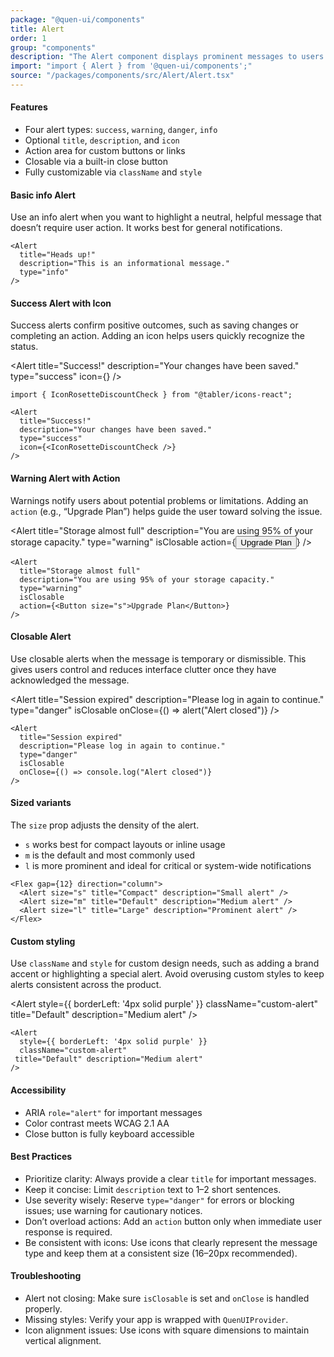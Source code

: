 ```yaml
---
package: "@quen-ui/components"
title: Alert
order: 1
group: "components"
description: "The Alert component displays prominent messages to users with flexible content, multiple visual styles, and interactive controls. Supports status notifications, success confirmations, warnings, and error messages."
import: "import { Alert } from '@quen-ui/components';"
source: "/packages/components/src/Alert/Alert.tsx"
---
```



#### Features

- Four alert types: `success`, `warning`, `danger`, `info`
- Optional `title`, `description`, and `icon`
- Action area for custom buttons or links
- Closable via a built-in close button
- Fully customizable via `className` and `style`


#### Basic info Alert

Use an info alert when you want to highlight a neutral, helpful message that doesn’t require user action. It works best for general notifications.

<Alert
  title="Heads up!"
  description="This is an informational message."
  type="info"
/>

```tsx
<Alert
  title="Heads up!"
  description="This is an informational message."
  type="info"
/>
```


#### Success Alert with Icon

Success alerts confirm positive outcomes, such as saving changes or completing an action. Adding an icon helps users quickly recognize the status.

<Alert
  title="Success!"
  description="Your changes have been saved."
  type="success"
  icon={<IconRosetteDiscountCheck />}
/>

```tsx
import { IconRosetteDiscountCheck } from "@tabler/icons-react";

<Alert
  title="Success!"
  description="Your changes have been saved."
  type="success"
  icon={<IconRosetteDiscountCheck />}
/>
```

#### Warning Alert with Action

Warnings notify users about potential problems or limitations.
Adding an `action` (e.g., “Upgrade Plan”) helps guide the user toward solving the issue.

<Alert
  title="Storage almost full"
  description="You are using 95% of your storage capacity."
  type="warning"
  isClosable
  action={<Button size="s">Upgrade Plan</Button>}
/>

```tsx
<Alert
  title="Storage almost full"
  description="You are using 95% of your storage capacity."
  type="warning"
  isClosable
  action={<Button size="s">Upgrade Plan</Button>}
/>
```


#### Closable Alert

Use closable alerts when the message is temporary or dismissible. This gives users control and reduces interface clutter once they have acknowledged the message.

<Alert
  title="Session expired"
  description="Please log in again to continue."
  type="danger"
  isClosable
  onClose={() => alert("Alert closed")}
/>

```tsx
<Alert
  title="Session expired"
  description="Please log in again to continue."
  type="danger"
  isClosable
  onClose={() => console.log("Alert closed")}
/>
```


#### Sized variants

The `size` prop adjusts the density of the alert.

- `s` works best for compact layouts or inline usage
- `m` is the default and most commonly used
- `l` is more prominent and ideal for critical or system-wide notifications

<Flex gap={12} direction="column">
  <Alert size="s" title="Compact" description="Small alert" />
  <Alert size="m" title="Default" description="Medium alert" />
  <Alert size="l" title="Large" description="Prominent alert" />
</Flex>

```tsx
<Flex gap={12} direction="column">
  <Alert size="s" title="Compact" description="Small alert" />
  <Alert size="m" title="Default" description="Medium alert" />
  <Alert size="l" title="Large" description="Prominent alert" />
</Flex>
```


#### Custom styling

Use `className` and `style` for custom design needs, such as adding a brand accent or highlighting a special alert. Avoid overusing custom styles to keep alerts consistent across the product.

<Alert
  style={{ borderLeft: '4px solid purple' }}
  className="custom-alert"
  title="Default" description="Medium alert"
/>

```tsx
<Alert
  style={{ borderLeft: '4px solid purple' }}
  className="custom-alert"
 title="Default" description="Medium alert"
/>
```



#### Accessibility

  - ARIA `role="alert"` for important messages
  - Color contrast meets WCAG 2.1 AA
  - Close button is fully keyboard accessible

#### Best Practices

  - Prioritize clarity: Always provide a clear `title` for important messages.
  - Keep it concise: Limit `description` text to 1–2 short sentences.
  - Use severity wisely: Reserve `type="danger"` for errors or blocking issues; use warning for cautionary notices.
  - Don’t overload actions: Add an `action` button only when immediate user response is required.
  - Be consistent with icons: Use icons that clearly represent the message type and keep them at a consistent size (16–20px recommended).

#### Troubleshooting

  - Alert not closing: Make sure `isClosable` is set and `onClose` is handled properly.
  - Missing styles: Verify your app is wrapped with `QuenUIProvider`.
  - Icon alignment issues: Use icons with square dimensions to maintain vertical alignment.
